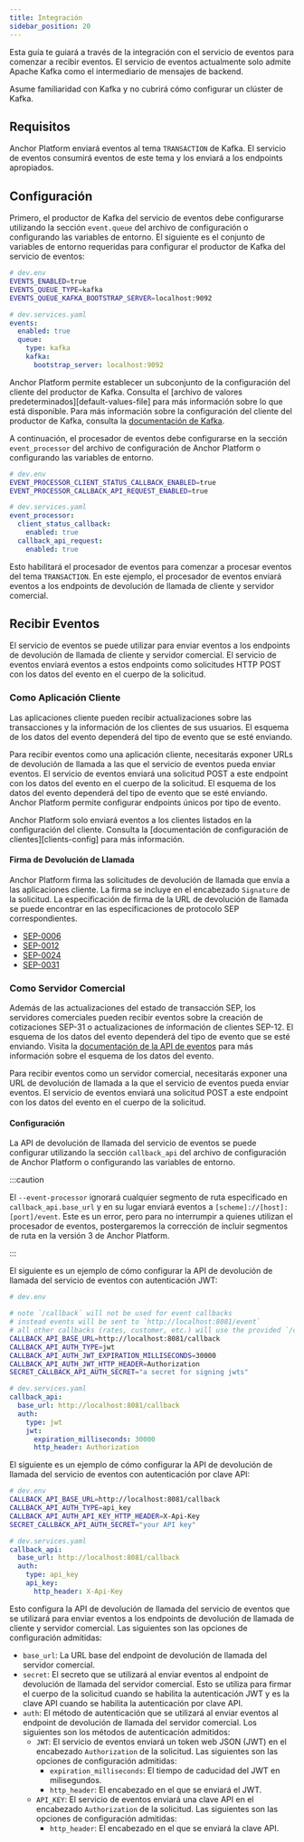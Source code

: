 ```yaml
---
title: Integración
sidebar_position: 20
---
```


Esta guía te guiará a través de la integración con el servicio de eventos para comenzar a recibir eventos. El servicio de eventos actualmente solo admite Apache Kafka como el intermediario de mensajes de backend.

Asume familiaridad con Kafka y no cubrirá cómo configurar un clúster de Kafka.

## Requisitos

Anchor Platform enviará eventos al tema `TRANSACTION` de Kafka. El servicio de eventos consumirá eventos de este tema y los enviará a los endpoints apropiados.

## Configuración

Primero, el productor de Kafka del servicio de eventos debe configurarse utilizando la sección `event.queue` del archivo de configuración o configurando las variables de entorno. El siguiente es el conjunto de variables de entorno requeridas para configurar el productor de Kafka del servicio de eventos:

<CodeExample>

```bash
# dev.env
EVENTS_ENABLED=true
EVENTS_QUEUE_TYPE=kafka
EVENTS_QUEUE_KAFKA_BOOTSTRAP_SERVER=localhost:9092
```

```yaml
# dev.services.yaml
events:
  enabled: true
  queue:
    type: kafka
    kafka:
      bootstrap_server: localhost:9092
```

</CodeExample>

Anchor Platform permite establecer un subconjunto de la configuración del cliente del productor de Kafka. Consulta el [archivo de valores predeterminados][default-values-file] para más información sobre lo que está disponible. Para más información sobre la configuración del cliente del productor de Kafka, consulta la [documentación de Kafka](https://kafka.apache.org/documentation/#producerconfigs).

A continuación, el procesador de eventos debe configurarse en la sección `event_processor` del archivo de configuración de Anchor Platform o configurando las variables de entorno.

<CodeExample>

```bash
# dev.env
EVENT_PROCESSOR_CLIENT_STATUS_CALLBACK_ENABLED=true
EVENT_PROCESSOR_CALLBACK_API_REQUEST_ENABLED=true
```

```yaml
# dev.services.yaml
event_processor:
  client_status_callback:
    enabled: true
  callback_api_request:
    enabled: true
```

</CodeExample>

Esto habilitará el procesador de eventos para comenzar a procesar eventos del tema `TRANSACTION`. En este ejemplo, el procesador de eventos enviará eventos a los endpoints de devolución de llamada de cliente y servidor comercial.

## Recibir Eventos

El servicio de eventos se puede utilizar para enviar eventos a los endpoints de devolución de llamada de cliente y servidor comercial. El servicio de eventos enviará eventos a estos endpoints como solicitudes HTTP POST con los datos del evento en el cuerpo de la solicitud.

### Como Aplicación Cliente

Las aplicaciones cliente pueden recibir actualizaciones sobre las transacciones y la información de los clientes de sus usuarios. El esquema de los datos del evento dependerá del tipo de evento que se esté enviando.

Para recibir eventos como una aplicación cliente, necesitarás exponer URLs de devolución de llamada a las que el servicio de eventos pueda enviar eventos. El servicio de eventos enviará una solicitud POST a este endpoint con los datos del evento en el cuerpo de la solicitud. El esquema de los datos del evento dependerá del tipo de evento que se esté enviando. Anchor Platform permite configurar endpoints únicos por tipo de evento.

Anchor Platform solo enviará eventos a los clientes listados en la configuración del cliente. Consulta la [documentación de configuración de clientes][clients-config] para más información.

#### Firma de Devolución de Llamada

Anchor Platform firma las solicitudes de devolución de llamada que envía a las aplicaciones cliente. La firma se incluye en el encabezado `Signature` de la solicitud. La especificación de firma de la URL de devolución de llamada se puede encontrar en las especificaciones de protocolo SEP correspondientes.

- [SEP-0006](https://github.com/stellar/stellar-protocol/blob/master/ecosystem/sep-0006.md#url-callback-signature)
- [SEP-0012](https://github.com/stellar/stellar-protocol/blob/master/ecosystem/sep-0012.md#callback-post-request)
- [SEP-0024](https://github.com/stellar/stellar-protocol/blob/master/ecosystem/sep-0024.md#url-callback-signature)
- [SEP-0031](https://github.com/stellar/stellar-protocol/blob/master/ecosystem/sep-0031.md#url-callback-signature)

### Como Servidor Comercial

Además de las actualizaciones del estado de transacción SEP, los servidores comerciales pueden recibir eventos sobre la creación de cotizaciones SEP-31 o actualizaciones de información de clientes SEP-12. El esquema de los datos del evento dependerá del tipo de evento que se esté enviando. Visita la [documentación de la API de eventos](../../api-reference/callbacks/post-event.api.mdx) para más información sobre el esquema de los datos del evento.

Para recibir eventos como un servidor comercial, necesitarás exponer una URL de devolución de llamada a la que el servicio de eventos pueda enviar eventos. El servicio de eventos enviará una solicitud POST a este endpoint con los datos del evento en el cuerpo de la solicitud.

#### Configuración

La API de devolución de llamada del servicio de eventos se puede configurar utilizando la sección `callback_api` del archivo de configuración de Anchor Platform o configurando las variables de entorno.

:::caution

El `--event-processor` ignorará cualquier segmento de ruta especificado en `callback_api.base_url` y en su lugar enviará eventos a `[scheme]://[host]:[port]/event`. Este es un error, pero para no interrumpir a quienes utilizan el procesador de eventos, postergaremos la corrección de incluir segmentos de ruta en la versión 3 de Anchor Platform.

:::

El siguiente es un ejemplo de cómo configurar la API de devolución de llamada del servicio de eventos con autenticación JWT:

<CodeExample>

```bash
# dev.env

# note `/callback` will not be used for event callbacks
# instead events will be sent to `http://localhost:8081/event`
# all other callbacks (rates, customer, etc.) will use the provided `/callback` root path
CALLBACK_API_BASE_URL=http://localhost:8081/callback
CALLBACK_API_AUTH_TYPE=jwt
CALLBACK_API_AUTH_JWT_EXPIRATION_MILLISECONDS=30000
CALLBACK_API_AUTH_JWT_HTTP_HEADER=Authorization
SECRET_CALLBACK_API_AUTH_SECRET="a secret for signing jwts"
```

```yaml
# dev.services.yaml
callback_api:
  base_url: http://localhost:8081/callback
  auth:
    type: jwt
    jwt:
      expiration_milliseconds: 30000
      http_header: Authorization
```

</CodeExample>

El siguiente es un ejemplo de cómo configurar la API de devolución de llamada del servicio de eventos con autenticación por clave API:

<CodeExample>

```bash
# dev.env
CALLBACK_API_BASE_URL=http://localhost:8081/callback
CALLBACK_API_AUTH_TYPE=api_key
CALLBACK_API_AUTH_API_KEY_HTTP_HEADER=X-Api-Key
SECRET_CALLBACK_API_AUTH_SECRET="your API key"
```

```yaml
# dev.services.yaml
callback_api:
  base_url: http://localhost:8081/callback
  auth:
    type: api_key
    api_key:
      http_header: X-Api-Key
```

</CodeExample>

Esto configura la API de devolución de llamada del servicio de eventos que se utilizará para enviar eventos a los endpoints de devolución de llamada de cliente y servidor comercial. Las siguientes son las opciones de configuración admitidas:

- `base_url`: La URL base del endpoint de devolución de llamada del servidor comercial.
- `secret`: El secreto que se utilizará al enviar eventos al endpoint de devolución de llamada del servidor comercial. Esto se utiliza para firmar el cuerpo de la solicitud cuando se habilita la autenticación JWT y es la clave API cuando se habilita la autenticación por clave API.
- `auth`: El método de autenticación que se utilizará al enviar eventos al endpoint de devolución de llamada del servidor comercial. Los siguientes son los métodos de autenticación admitidos:
  - `JWT`: El servicio de eventos enviará un token web JSON (JWT) en el encabezado `Authorization` de la solicitud. Las siguientes son las opciones de configuración admitidas:
    - `expiration_milliseconds`: El tiempo de caducidad del JWT en milisegundos.
    - `http_header`: El encabezado en el que se enviará el JWT.
  - `API_KEY`: El servicio de eventos enviará una clave API en el encabezado `Authorization` de la solicitud. Las siguientes son las opciones de configuración admitidas:
    - `http_header`: El encabezado en el que se enviará la clave API.

[archivo-de-valores-predeterminados]: https://github.com/stellar/java-stellar-anchor-sdk/blob/develop/platform/src/main/resources/config/anchor-config-default-values.yaml
[configuración-de-clientes]: ../../admin-guide/sep10/README.mdx#config-with-client-attribution
